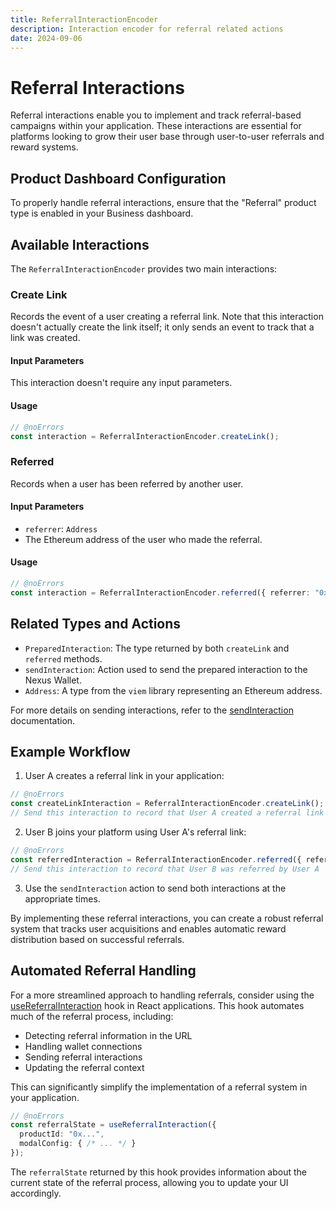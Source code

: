 ```yaml
---
title: ReferralInteractionEncoder
description: Interaction encoder for referral related actions
date: 2024-09-06
---
```


# Referral Interactions

Referral interactions enable you to implement and track referral-based campaigns within your application. These interactions are essential for platforms looking to grow their user base through user-to-user referrals and reward systems.

## Product Dashboard Configuration

To properly handle referral interactions, ensure that the "Referral" product type is enabled in your Business dashboard.

## Available Interactions

The `ReferralInteractionEncoder` provides two main interactions:

### Create Link

Records the event of a user creating a referral link. Note that this interaction doesn't actually create the link itself; it only sends an event to track that a link was created.

#### Input Parameters

This interaction doesn't require any input parameters.

#### Usage

```ts twoslash
// @noErrors
const interaction = ReferralInteractionEncoder.createLink();
```

### Referred

Records when a user has been referred by another user.

#### Input Parameters

- `referrer`: `Address`
- The Ethereum address of the user who made the referral.

#### Usage

```ts twoslash
// @noErrors
const interaction = ReferralInteractionEncoder.referred({ referrer: "0x123..." });
```

## Related Types and Actions

- `PreparedInteraction`: The type returned by both `createLink` and `referred` methods.
- `sendInteraction`: Action used to send the prepared interaction to the Nexus Wallet.
- `Address`: A type from the `viem` library representing an Ethereum address.

For more details on sending interactions, refer to the [sendInteraction](/wallet-sdk/api/actions/sendInteraction) documentation.

## Example Workflow

1. User A creates a referral link in your application:
```ts twoslash
// @noErrors
const createLinkInteraction = ReferralInteractionEncoder.createLink();
// Send this interaction to record that User A created a referral link
   ```

2. User B joins your platform using User A's referral link:
```ts twoslash
// @noErrors
const referredInteraction = ReferralInteractionEncoder.referred({ referrer: userAAddress });
// Send this interaction to record that User B was referred by User A
   ```

3. Use the `sendInteraction` action to send both interactions at the appropriate times.

By implementing these referral interactions, you can create a robust referral system that tracks user acquisitions and enables automatic reward distribution based on successful referrals.

## Automated Referral Handling

For a more streamlined approach to handling referrals, consider using the [useReferralInteraction](/wallet-sdk/api/react/useReferralInteraction) hook in React applications. This hook automates much of the referral process, including:

- Detecting referral information in the URL
- Handling wallet connections
- Sending referral interactions
- Updating the referral context

This can significantly simplify the implementation of a referral system in your application.

```ts twoslash
// @noErrors
const referralState = useReferralInteraction({
  productId: "0x...",
  modalConfig: { /* ... */ }
});
```

The `referralState` returned by this hook provides information about the current state of the referral process, allowing you to update your UI accordingly.
